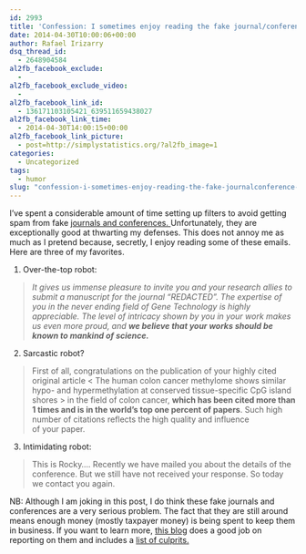 ```yaml
---
id: 2993
title: 'Confession: I sometimes enjoy reading the fake journal/conference spam'
date: 2014-04-30T10:00:06+00:00
author: Rafael Irizarry
dsq_thread_id:
  - 2648904584
al2fb_facebook_exclude:
  - 
al2fb_facebook_exclude_video:
  - 
al2fb_facebook_link_id:
  - 136171103105421_639511659438027
al2fb_facebook_link_time:
  - 2014-04-30T14:00:15+00:00
al2fb_facebook_link_picture:
  - post=http://simplystatistics.org/?al2fb_image=1
categories:
  - Uncategorized
tags:
  - humor
slug: "confession-i-sometimes-enjoy-reading-the-fake-journalconference-spam"
---
```

<p style="text-align: left">
  I've spent a considerable amount of time setting up filters to avoid getting spam from fake <a href="http://www.nytimes.com/2013/04/08/health/for-scientists-an-exploding-world-of-pseudo-academia.html?pagewanted=all">journals and conferences. </a>Unfortunately, they are exceptionally good at thwarting my defenses. This does not annoy me as much as I pretend because, secretly, I enjoy reading some of these emails. Here are three of my favorites.
</p>

<p style="text-align: left">
  1) Over-the-top robot:
</p>

> <p style="text-align: left">
>   <span style="font-style: italic">It gives us immense pleasure to invite you and your research allies to submit a manuscript for the journal “REDACTED”. The expertise of you in the never ending field of Gene Technology is highly appreciable. The level of intricacy shown by you in your work makes us even more proud, and </span><strong style="font-style: italic">we believe that your works should be known to mankind of science.</strong>
> </p>

2) Sarcastic robot?

> First of all, congratulations on the publication of your highly cited original article < The human colon cancer methylome shows similar hypo- and hypermethylation at conserved tissue-specific CpG island shores > in the field of colon cancer, **which has been cited more than 1 times and is in the world's top one percent of papers**. Such high number of citations reflects the high quality and influence of your paper.

<div>
  <p>
    3) Intimidating robot:
  </p>
  
  <blockquote>
    <p>
      This is Rocky.... Recently we have mailed you about the details of the conference. But we still have not received your response. So today we contact you again.
    </p>
  </blockquote>
  
  <p>
    NB: Although I am joking in this post, I do think these fake journals and conferences are a very serious problem. The fact that they are still around means enough money (mostly taxpayer money) is being spent to keep them in business. If you want to learn more, <a href="http://scholarlyoa.com/">this blog</a> does a good job on reporting on them and includes a <a href="http://scholarlyoa.com/publishers/">list of culprits.</a>
  </p>
</div>
